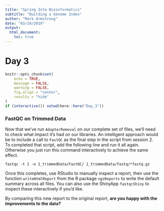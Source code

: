 ```yaml
---
title: "Spring Into Bioinformatics"
subtitle: "Building a Genome Index"
author: "Mark Armstrong"
date: "03/10/2019"
output: 
  html_document:
    toc: true
---
```


# Day 3

```r
knitr::opts_chunk$set(
    echo = TRUE,
    message = FALSE,
    warning = FALSE,
    fig.align = "center",
    results = "hide"
)
if (interactive()) setwd(here::here("Day_3"))
```

### FastQC on Trimmed Data

Now that we've run `AdapterRemoval` on our complete set of files, we'll need to check what impact it's had on our libraries.
An intelligent approach would be to include a call to `FastQC` as the final step in the script from session 2.
To completed that script, add the following line and run it all again.
Otherwise you just run this command interactively to achieve the same effect.

```
fastqc -t 2 -o 1_trimmedData/FastQC/ 1_trimmedData/fastq/*fastq.gz
```

Once this completes, use RStudio to manually inspect a report, then use the function `writeHtmlReport` from the R package `ngsReports` to write the default summary across all files.
You can also use the ShinyApp `fastqcShiny` to inspect these interactively if you'd like.

By comparing this new report to the original report, **are you happy with the improvements to the data?**


